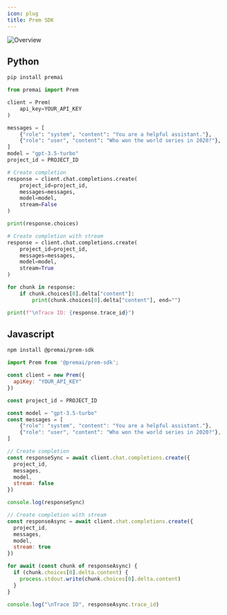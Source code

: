 ```yaml
---
icon: plug
title: Prem SDK
---
```


<img
  src="https://static.premai.io/prem-saas-docs/setup.gif"
  alt="Overview"
/>

## Python

```bash
pip install premai
```

```python
from premai import Prem

client = Prem(
    api_key=YOUR_API_KEY
)

messages = [
    {"role": "system", "content": "You are a helpful assistant."},
    {"role": "user", "content": "Who won the world series in 2020?"},
]
model = "gpt-3.5-turbo"
project_id = PROJECT_ID

# Create completion
response = client.chat.completions.create(
    project_id=project_id,
    messages=messages,
    model=model,
    stream=False
)

print(response.choices)

# Create completion with stream
response = client.chat.completions.create(
    project_id=project_id,
    messages=messages,
    model=model,
    stream=True
)

for chunk in response:
    if chunk.choices[0].delta["content"]:
        print(chunk.choices[0].delta["content"], end="")

print(f"\nTrace ID: {response.trace_id}")
```

## Javascript

```bash
npm install @premai/prem-sdk
```

```javascript
import Prem from '@premai/prem-sdk';

const client = new Prem({
  apiKey: "YOUR_API_KEY"
})

const project_id = PROJECT_ID

const model = "gpt-3.5-turbo"
const messages = [
    {"role": "system", "content": "You are a helpful assistant."},
    {"role": "user", "content": "Who won the world series in 2020?"},
]

// Create completion
const responseSync = await client.chat.completions.create({
  project_id,
  messages,
  model,
  stream: false
})

console.log(responseSync)

// Create completion with stream
const responseAsync = await client.chat.completions.create({
  project_id,
  messages,
  model,
  stream: true
})

for await (const chunk of responseAsync) {
  if (chunk.choices[0].delta.content) {
    process.stdout.write(chunk.choices[0].delta.content)
  }
}

console.log("\nTrace ID", responseAsync.trace_id)
```
